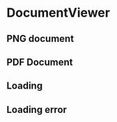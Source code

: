 
<Meta
  title="DocumentViewer"
  component={DocumentViewer}
/>

# DocumentViewer

## PNG document

<Canvas>
	<Story name="PNG document">
		<DocumentViewer url={ImageStub} />
	</Story>
</Canvas>

## PDF Document

<Canvas>
	<Story name="PDF Document">
		<DocumentViewer url={PDFStub} />
	</Story>
</Canvas>

## Loading

## Loading error
